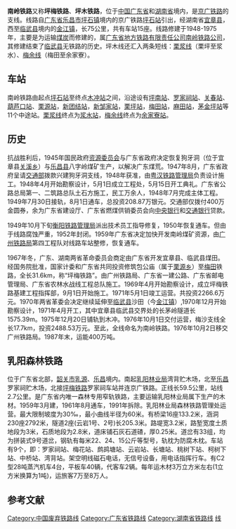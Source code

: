 {{unreferenced|time=2013-09-07T10:13:31+00:00}}
{{Infobox rail system-route
|rail_name=南岭铁路
|other_name=坪梅铁路、坪木铁路
|system_length=75 km
|length_in_operation=
|total_length=
|tracklength=
|name_bgcolor=
|min_width=
|box_width=
|style=
|banner_color=blue
|sec_banner_color=
|third_banner_color=
|logo_filename=
|logo_width=
|logo_bgcolor=
|logo_alt=
|logo_note=
|image=
|imagesize=
|caption=
|code_name=
|locale={{CHN}}
|service_type=煤运铁路
|status=
|network=
|stations=
|start=[[坪南站|坪南站]]、[[木冲站|木冲站]]
|lines=
|main_route=
|secondary_route=
|branch_route=
|standard=
|character=
|other_systems=
|main_stations=
|constructor=
|track=
|average_station_distance=
|max_speed=
|orbital_plane=
|track_gauge={{standard gauge}}（[[标准轨|标准轨]]）
|distance_between_mainlines=
|min_radius=
|max_grade=
|elevation=
|control=
|block_signal=
|engine=
|electrified=
|rollingstock=
|fleet_size=
|begin_operation=
|end_operation=
|operation_note=
|open_operation=
|time_first=
|time_last=
|ridership=
|owner=
|operator=
|franchise=
|hq=
|key_person=
|website=
|route_map={{bs-map|inline=1|map=
CONTg~~ ~~ ~~{{RoutemapRoute|Licon=u|[[京广铁路|京广铁路]]往[[丰台站|丰台站]]方向}}
HST~~ ~~[[坪石站|坪石站]]
\ABZgl\CONTfq~~ ~~ ~~{{RoutemapRoute|Licon=r|[[京广铁路|京广铁路]]往[[广州站|广州站]]方向}}
BST~~ ~~[[坪南站|坪南站]]
BST~~ ~~[[罗家祠站|罗家祠站]]
BST~~ ~~[[关春站|关春站]]
BST~~ ~~[[葫芦口站|葫芦口站]]
BST~~ ~~[[栗源站|栗源站]]
BST~~ ~~[[新团结站|新团结站]]（岩泉站)
BST~~ ~~[[新邹家站|新邹家站]]
BST~~ ~~[[栗坪站|栗坪站]]
\ABZgl\CONTfq~~ ~~ ~~{{RoutemapRoute|Licon=r|[[栗浆铁路|栗浆铁路]]往[[浆水站|浆水站]]方向}}
BST~~ ~~[[梅田站_(湖南省)|梅田站]]
CONTgq\ABZgr\~~ ~~ ~~{{RoutemapRoute|Licon=l|[[梅余铁路|梅余铁路]]往[[余家寮站|余家寮站]]方向}}
BST~~ ~~[[麻田站_(湖南省)|麻田站]]
BST~~ ~~[[茅金坪站|茅金坪站]]
BST~~ ~~[[木冲站|木冲站]]
ENDEe
}}
}}
'''南岭铁路'''又称'''坪梅铁路'''、'''坪木铁路'''，位于[[中华人民共和国|中国]][[广东省|广东省]]和[[湖南省|湖南省]]境内，是[[京广铁路|京广铁路]]的支线。线路自[[广东省|广东省]][[乐昌市|乐昌市]][[坪石镇|坪石镇]]境内的京广铁路[[坪石站|坪石站]]引出，经湖南省[[宜章县|宜章县]]，西至[[临武县|临武县]]境内的[[金江镇_(临武县)|金江镇]]，长75公里，共有车站15座。线路修建于1948-1975年，主要是为运输[[煤炭|煤炭]]而修建的，属[[广东省地方铁路有限责任公司|广东省地方铁路有限责任公司]][[南岭铁路公司|南岭铁路公司]]，其修建结束了[[临武县|临武县]]无铁路的历史。坪木线还汇入两条短线：[[栗浆线|栗浆线]]（栗坪至浆水）、[[梅余线|梅余线]]（梅田至余家寮）。

==车站==
南岭铁路由起点[[坪石站|坪石站]]至终点[[木冲站|木冲站]]之间，沿途设有[[坪南站|坪南站]]、[[罗家祠站|罗家祠站]]、[[关春站|关春站]]、[[葫芦口站|葫芦口站]]、[[栗源站|栗源站]]，[[新团结站|新团结站]]，[[新邹家站|新邹家站]]，[[栗坪站|栗坪站]]，[[梅田站_(湖南省)|梅田站]]，[[麻田站_(湖南省)|麻田站]]，[[茅金坪站|茅金坪站]]等11个中途站。[[栗浆线|栗浆线]]终点为[[浆水站|浆水站]]，[[梅余线|梅余线]]终点为[[余家寮站|余家寮站]]。
==历史==
抗战胜利后，1945年国民政府[[资源委员会|资源委员会]]与广东省政府决定恢复狗牙洞（位于宜章县[[关溪乡|关溪乡]]）与[[乐昌县|乐昌县]]八字岭煤矿生产，以解决广东煤荒。1947年8月，广东省政府呈请[[中华民国交通部|交通部]]拨款兴建狗牙洞支线，1948年获准，由[[粤汉铁路|粤汉铁路管理局]]负责设计施工。1948年4月开始勘察设计，5月1日成立工程处，5月15日开工典礼。广东省公路总局第一、二筑路总队土石方施工，民工万余人，1948年7月完成主体工程。1949年7月30日接轨，8月1日通车，总投资208.87万银元。交通部仅拨付400万金圆券，余为广东省建设厅、广东省燃煤供销委员会向[[中央银行_(中华民国)|中央银行]]和[[交通银行|交通银行]]贷款。

1949年10月下旬[[衡阳铁路管理局|衡阳铁路管理局]]派出技术员工指导修复，1950年恢复通车。但由于线路腐蚀严重，1952年封闭。1959年广东省决定加快开发南岭煤矿资源，由[[广州铁路局|广州铁路局]]第四工程队对线路车站整修，恢复通车。

1967年冬，广东、湖南两省革命委员会商定由广东省开发宜章县、临武县煤田。经国务院批准，国家计委和广东省共同投资修筑包公庙（属于[[栗源镇|栗源乡]]）至[[梅田镇|梅田]]铁路，全长31.6km，称“坪梅铁路”。由广州铁路局、广东省一建公路、广东省邮电管理局、广东省农林水战线工程总队施工。1969年4月开始勘察设计，成立坪梅铁路基建工程指挥部，9月1日开始施工。1971年5月1日竣工运营。共投资2266.6万元。1970年两省革委会决定继续延伸至[[临武县|临武县]]沙田（今[[金江镇_(临武县)|金江镇]]）,1970年12月开始勘察设计，1971年4月开工，其中宜章县临武县交界处的长茅岭隧道长1575.39m。1975年12月20日铺轨到木冲。1976年10月1日交付运营，梅沙支线全长17.7km，投资2488.53万元。至此，全线命名为南岭铁路。1976年10月2日移交广州铁路局。1987年末，运能400万吨。

==乳阳森林铁路==
位于广东省北部，[[韶关市|韶关市]][[乳源|乳源]]、[[乐昌|乐昌]]境内。南起[[乳阳林业局|乳阳林业局]]湾背贮木场，北至[[乐昌|乐昌]]罗家祠贮木场，北接[[坪梅铁路|坪梅铁路]]罗家祠车站并连京广铁路。正线长59.5公里，站线2.7公里。是广东省内唯一森林专用窄轨铁路，主要运输乳阳林业局属下生产的木材。1959年3月建，1961年8月通车，1991年拆除。乳阳林业局森林铁路管理处运营。最大限制坡度为30‰，最小曲线半径为60米。有桥梁16座133.2米，涵洞230座2792米，隧道2座(云岩1号、2号)长205.3米。路堤宽3.2米，路堑宽度土质地段为3米，石质地段为2.8米，道床铺石灰石道碴，厚0.25米。道岔有33组，均为拼装式9号道岔，钢轨有每米22、24、15公斤等型号，轨枕为防腐木枕。车站有9个，即：罗家祠站、梅花站、鹧鸪塘站、云岩站、长塘站、桃树下站、柯树下站、中桥站、湾背站。架空明线磁石电话，无信号设备，用电话指挥行车。有C2型28吨蒸汽机车4台，平板车40辆，代客车2辆。每年运木材3万立方米左右(1立方米换算为1吨)，运旅客7万至8万人。
{{中国铁路|nocat}}
==参考文献==
<references/>
[[Category:中国废弃铁路线|Category:中国废弃铁路线]]
[[Category:广东省铁路线|Category:广东省铁路线]]
[[Category:湖南省铁路线|Category:湖南省铁路线]]
[[Category:京广铁路|线]]